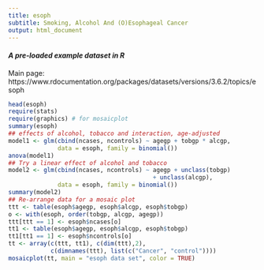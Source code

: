 ```yaml
---
title: esoph
subtitle: Smoking, Alcohol And (O)Esophageal Cancer
output: html_document
---
```


#### *A pre-loaded example dataset in R*
Main page: https://www.rdocumentation.org/packages/datasets/versions/3.6.2/topics/esoph

```r
head(esoph)
require(stats)
require(graphics) # for mosaicplot
summary(esoph)
## effects of alcohol, tobacco and interaction, age-adjusted
model1 <- glm(cbind(ncases, ncontrols) ~ agegp + tobgp * alcgp,
              data = esoph, family = binomial())
anova(model1)
## Try a linear effect of alcohol and tobacco
model2 <- glm(cbind(ncases, ncontrols) ~ agegp + unclass(tobgp)
                                         + unclass(alcgp),
              data = esoph, family = binomial())
summary(model2)
## Re-arrange data for a mosaic plot
ttt <- table(esoph$agegp, esoph$alcgp, esoph$tobgp)
o <- with(esoph, order(tobgp, alcgp, agegp))
ttt[ttt == 1] <- esoph$ncases[o]
tt1 <- table(esoph$agegp, esoph$alcgp, esoph$tobgp)
tt1[tt1 == 1] <- esoph$ncontrols[o]
tt <- array(c(ttt, tt1), c(dim(ttt),2),
            c(dimnames(ttt), list(c("Cancer", "control"))))
mosaicplot(tt, main = "esoph data set", color = TRUE)
```
